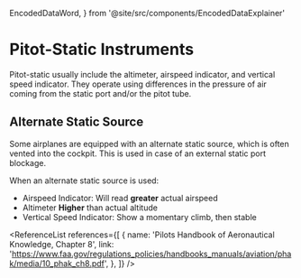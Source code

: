   EncodedDataWord,
} from '@site/src/components/EncodedDataExplainer'

# Pitot-Static Instruments

Pitot-static usually include the altimeter, airspeed indicator, and vertical
speed indicator. They operate using differences in the pressure of air coming
from the static port and/or the pitot tube.

## Alternate Static Source

Some airplanes are equipped with an alternate static source, which is often
vented into the cockpit. This is used in case of an external static port
blockage.

When an alternate static source is used:

- Airspeed Indicator: Will read **greater** actual airspeed
- Altimeter **Higher** than actual altitude
- Vertical Speed Indicator: Show a momentary climb, then stable

<ReferenceList
  references={[
    {
      name: 'Pilots Handbook of Aeronautical Knowledge, Chapter 8',
      link: 'https://www.faa.gov/regulations_policies/handbooks_manuals/aviation/phak/media/10_phak_ch8.pdf',
    },
  ]}
/>

